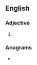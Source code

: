 ==English==

===Adjective===
{{head|en|adjective superlative form}}

# {{en-superlative of|catty}}

===Anagrams===
* {{anagrams|en|a=aceisttt|tactites}}